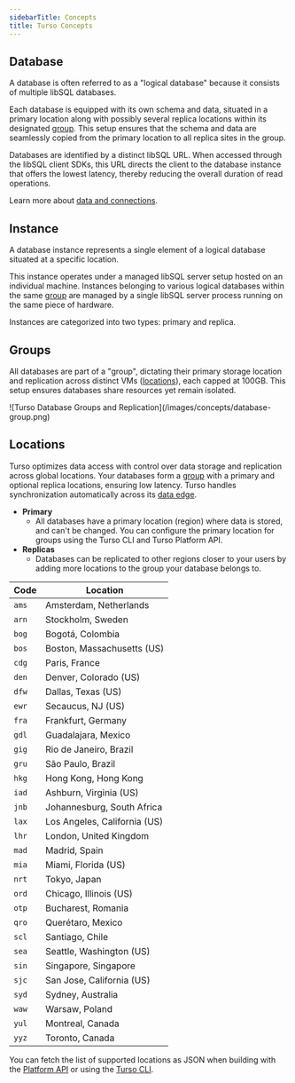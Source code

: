 ```yaml
---
sidebarTitle: Concepts
title: Turso Concepts
---
```


## Database

A database is often referred to as a "logical database" because it consists of multiple libSQL databases.

Each database is equipped with its own schema and data, situated in a primary location along with possibly several replica locations within its designated [group](#groups). This setup ensures that the schema and data are seamlessly copied from the primary location to all replica sites in the group.

Databases are identified by a distinct libSQL URL. When accessed through the libSQL client SDKs, this URL directs the client to the database instance that offers the lowest latency, thereby reducing the overall duration of read operations.

<Info>

Learn more about [data and connections](/data-and-connections).

</Info>

## Instance

A database instance represents a single element of a logical database situated at a specific location.

This instance operates under a managed libSQL server setup hosted on an individual machine. Instances belonging to various logical databases within the same [group](#groups) are managed by a single libSQL server process running on the same piece of hardware.

Instances are categorized into two types: primary and replica.

## Groups

All databases are part of a "group", dictating their primary storage location and replication across distinct VMs ([locations](#locations)), each capped at 100GB. This setup ensures databases share resources yet remain isolated.

<Frame caption="A single group with replicas">
  ![Turso Database Groups and Replication](/images/concepts/database-group.png)
</Frame>

## Locations

Turso optimizes data access with control over data storage and replication across global locations. Your databases form a [group](#groups) with a primary and optional replica locations, ensuring low latency. Turso handles synchronization automatically across its [data edge](/data-edge).

- **Primary**
  - All databases have a primary location (region) where data is stored, and can't be changed. You can configure the primary location for groups using the Turso CLI and Turso Platform API.
- **Replicas**
  - Databases can be replicated to other regions closer to your users by adding more locations to the group your database belongs to.

<Accordion title="Expand list of locations">

| Code  | Location                     |
| ----- | ---------------------------- |
| `ams` | Amsterdam, Netherlands       |
| `arn` | Stockholm, Sweden            |
| `bog` | Bogotá, Colombia             |
| `bos` | Boston, Massachusetts (US)   |
| `cdg` | Paris, France                |
| `den` | Denver, Colorado (US)        |
| `dfw` | Dallas, Texas (US)           |
| `ewr` | Secaucus, NJ (US)            |
| `fra` | Frankfurt, Germany           |
| `gdl` | Guadalajara, Mexico          |
| `gig` | Rio de Janeiro, Brazil       |
| `gru` | São Paulo, Brazil            |
| `hkg` | Hong Kong, Hong Kong         |
| `iad` | Ashburn, Virginia (US)       |
| `jnb` | Johannesburg, South Africa   |
| `lax` | Los Angeles, California (US) |
| `lhr` | London, United Kingdom       |
| `mad` | Madrid, Spain                |
| `mia` | Miami, Florida (US)          |
| `nrt` | Tokyo, Japan                 |
| `ord` | Chicago, Illinois (US)       |
| `otp` | Bucharest, Romania           |
| `qro` | Querétaro, Mexico            |
| `scl` | Santiago, Chile              |
| `sea` | Seattle, Washington (US)     |
| `sin` | Singapore, Singapore         |
| `sjc` | San Jose, California (US)    |
| `syd` | Sydney, Australia            |
| `waw` | Warsaw, Poland               |
| `yul` | Montreal, Canada             |
| `yyz` | Toronto, Canada              |

</Accordion>

<Info>

You can fetch the list of supported locations as JSON when building with the [Platform API](/api-reference/locations) or using the [Turso CLI](/cli/db/locations).

</Info>
